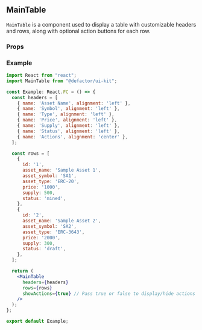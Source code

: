 
<Meta title="V3/MainTable/Documentation" component={MainTable} />

## MainTable

`MainTable` is a component used to display a table with customizable headers and rows, along with optional action buttons for each row.

### Props

<Props of={MainTable} />

### Example

```jsx
import React from "react";
import MainTable from "@defactor/ui-kit";

const Example: React.FC = () => {
  const headers = [
    { name: 'Asset Name', alignment: 'left' },
    { name: 'Symbol', alignment: 'left' },
    { name: 'Type', alignment: 'left' },
    { name: 'Price', alignment: 'left' },
    { name: 'Supply', alignment: 'left' },
    { name: 'Status', alignment: 'left' },
    { name: 'Actions', alignment: 'center' },
  ];

  const rows = [
    {
      id: '1',
      asset_name: 'Sample Asset 1',
      asset_symbol: 'SA1',
      asset_type: 'ERC-20',
      price: '1000',
      supply: 500,
      status: 'mined',
    },
    {
      id: '2',
      asset_name: 'Sample Asset 2',
      asset_symbol: 'SA2',
      asset_type: 'ERC-3643',
      price: '2000',
      supply: 300,
      status: 'draft',
    },
  ];

  return (
    <MainTable
      headers={headers}
      rows={rows}
      showActions={true} // Pass true or false to display/hide actions
    />
  );
};

export default Example;
